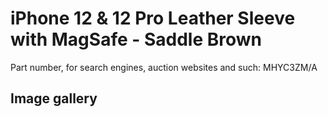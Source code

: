 
# iPhone 12 & 12 Pro Leather Sleeve with MagSafe - Saddle Brown

Part number, for search engines, auction websites and such: MHYC3ZM/A

## Image gallery

<div style={{ width: "768px" }}>
  <GalleryComponent
    images={[
      {
        original: "/everysource/MHYC3.png",
        thumbnail: "/everypreview/MHYC3.png",
      },
      {
        original: "/everysource/MHYC3_AV1.png",
        thumbnail: "/everypreview/MHYC3_AV1.png",
      },
      {
        original: "/everysource/MHYC3_AV2.png",
        thumbnail: "/everypreview/MHYC3_AV2.png",
      },
      {
        original: "/everysource/MHYC3_AV3.png",
        thumbnail: "/everypreview/MHYC3_AV3.png",
      }
    ]}
  />
</div>
